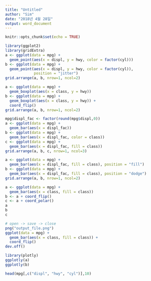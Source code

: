```yaml
---
title: "Untitled"
author: "Sim"
date: "2018년 4월 28일"
output: word_document
---
```


```r
knitr::opts_chunk$set(echo = TRUE)
```


```r
library(ggplot2)
library(gridExtra)
a <- ggplot(data = mpg) +
  geom_point(aes(x = displ, y = hwy, color = factor(cyl)))
b <- ggplot(data = mpg) +
  geom_point(aes(x = displ, y = hwy, color = factor(cyl)),
             position = "jitter")
grid.arrange(a, b, nrow=1, ncol=2)
```


```r
a <- ggplot(data = mpg) + 
  geom_boxplot(aes(x = class, y = hwy))
b <- ggplot(data = mpg) + 
  geom_boxplot(aes(x = class, y = hwy)) +
  coord_flip()
grid.arrange(a, b, nrow=1, ncol=2)
```


```r
mpg$displ_fac <- factor(round(mpg$displ,0))
a <- ggplot(data = mpg) + 
  geom_bar(aes(x = displ_fac))
b <- ggplot(data = mpg) + 
  geom_bar(aes(x = displ_fac, color = class))
c <- ggplot(data = mpg) +
  geom_bar(aes(x = displ_fac, fill = class))
grid.arrange(a, b, c, nrow=1, ncol=3)
```



```r
a <- ggplot(data = mpg) +
  geom_bar(aes(x = displ_fac, fill = class), position = "fill")
b <- ggplot(data = mpg) +
  geom_bar(aes(x = displ_fac, fill = class), position = "dodge")
grid.arrange(a, b, nrow=1, ncol=2)
```



```r
a <- ggplot(data = mpg) + 
  geom_bar(aes(x = class, fill = class))
b <- a + coord_flip()
c <- a + coord_polar()
a
b
c
```

```r
# open -> save -> close
png("output_file.png")
ggplot(data = mpg) + 
  geom_bar(aes(x = class, fill = class)) + 
  coord_flip()
dev.off()
```


```r
library(plotly)
ggplotly(a)
ggplotly(b)
```


```r
head(mpg[,c("displ", "hwy", "cyl")],10)
```
